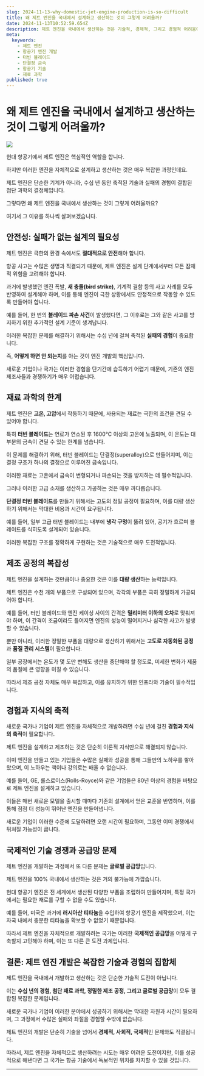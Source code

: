 ```yaml
---
slug: 2024-11-13-why-domestic-jet-engine-production-is-so-difficult
title: 왜 제트 엔진을 국내에서 설계하고 생산하는 것이 그렇게 어려울까?
date: 2024-11-13T10:52:59.654Z
description: 제트 엔진을 국내에서 생산하는 것은 기술적, 경제적, 그리고 경험적 어려움이 복합적으로 작용하는 매우 복잡한 과정입니다. 수십 년의 축적된 기술과 노하우가 필수적인 이유를 알아봅니다.
meta:
  keywords:
    - 제트 엔진
    - 항공기 엔진 개발
    - 터빈 블레이드
    - 단결정 금속
    - 항공기 기술
    - 재료 과학
published: true
---
```


# 왜 제트 엔진을 국내에서 설계하고 생산하는 것이 그렇게 어려울까?

![](https://blogger.googleusercontent.com/img/a/AVvXsEiPX-qZfngE0IQCNlKl2Lv9XlNkiz0DllMxHnH-Nyf7yb6HIkg6xHn_dqwUHDATO2TSiYLWOcydNZ60kLHIQwqrVIagDf2gcnjGX6rC95v5LnQ2QS1jY4KvZaj1J-18E8SrZYKYxf-39lTaWrynszCEubg_Iv4397gAW_bTnDChq-yfFBSSUTuGC6kbKPI)

현대 항공기에서 제트 엔진은 핵심적인 역할을 합니다.

하지만 이러한 엔진을 자체적으로 설계하고 생산하는 것은 매우 복잡한 과정인데요.

제트 엔진은 단순한 기계가 아니라, 수십 년 동안 축적된 기술과 실패의 경험이 결합된 첨단 과학의 결정체입니다.

그렇다면 왜 제트 엔진을 국내에서 생산하는 것이 그렇게 어려울까요?

여기서 그 이유를 하나씩 살펴보겠습니다.

## 안전성: 실패가 없는 설계의 필요성

제트 엔진은 극한의 환경 속에서도 **절대적으로 안전**해야 합니다.

항공 사고는 수많은 생명과 직결되기 때문에, 제트 엔진은 설계 단계에서부터 모든 잠재적 위험을 고려해야 합니다.

과거에 발생했던 엔진 폭발, **새 충돌(bird strike)**, 기계적 결함 등의 사고 사례를 모두 반영하여 설계해야 하며, 이를 통해 엔진이 극한 상황에서도 안정적으로 작동할 수 있도록 만들어야 합니다.

예를 들어, 한 번의 **블레이드 파손 사건**이 발생했다면, 그 이후로는 그와 같은 사고를 방지하기 위한 추가적인 설계 기준이 생겨납니다.

이러한 복잡한 문제를 해결하기 위해서는 수십 년에 걸쳐 축적된 **실패의 경험**이 중요합니다.

즉, **어떻게 하면 안 되는지**를 아는 것이 엔진 개발의 핵심입니다.

새로운 기업이나 국가는 이러한 경험을 단기간에 습득하기 어렵기 때문에, 기존의 엔진 제조사들과 경쟁하기가 매우 어렵습니다.

## 재료 과학의 한계

제트 엔진은 **고온, 고압**에서 작동하기 때문에, 사용되는 재료는 극한의 조건을 견딜 수 있어야 합니다.

특히 **터빈 블레이드**는 연료가 연소된 후 1600°C 이상의 고온에 노출되며, 이 온도는 대부분의 금속이 견딜 수 있는 한계를 넘습니다.

이 문제를 해결하기 위해, 터빈 블레이드는 단결정(superalloy)으로 만들어지며, 이는 결정 구조가 하나의 결정으로 이루어진 금속입니다.

이러한 재료는 고온에서 금속이 변형되거나 파손되는 것을 방지하는 데 필수적입니다.

그러나 이러한 고급 소재를 생산하고 가공하는 것은 매우 까다롭습니다.

**단결정 터빈 블레이드**를 만들기 위해서는 고도의 정밀 공정이 필요하며, 이를 대량 생산하기 위해서는 막대한 비용과 시간이 요구됩니다.

예를 들어, 일부 고급 터빈 블레이드는 내부에 **냉각 구멍**이 뚫려 있어, 공기가 흐르며 블레이드를 식히도록 설계되어 있습니다.

이러한 복잡한 구조를 정확하게 구현하는 것은 기술적으로 매우 도전적입니다.

## 제조 공정의 복잡성

제트 엔진을 설계하는 것만큼이나 중요한 것은 이를 **대량 생산**하는 능력입니다.

제트 엔진은 수천 개의 부품으로 구성되어 있으며, 각각의 부품은 극히 정밀하게 가공되어야 합니다.

예를 들어, 터빈 블레이드와 엔진 케이싱 사이의 간격은 **밀리미터 이하의 오차**로 맞춰져야 하며, 이 간격이 조금이라도 틀어지면 엔진의 성능이 떨어지거나 심각한 사고가 발생할 수 있습니다.

뿐만 아니라, 이러한 정밀한 부품을 대량으로 생산하기 위해서는 **고도로 자동화된 공정**과 **품질 관리 시스템**이 필요합니다.

일부 공장에서는 온도가 몇 도만 변해도 생산을 중단해야 할 정도로, 미세한 변화가 제품의 품질에 큰 영향을 미칠 수 있습니다.

따라서 제조 공정 자체도 매우 복잡하고, 이를 유지하기 위한 인프라와 기술이 필수적입니다.

## 경험과 지식의 축적

새로운 국가나 기업이 제트 엔진을 자체적으로 개발하려면 수십 년에 걸친 **경험과 지식의 축적**이 필요합니다.

제트 엔진을 설계하고 제조하는 것은 단순히 이론적 지식만으로 해결되지 않습니다.

이미 엔진을 만들고 있는 기업들은 수많은 실패와 성공을 통해 그들만의 노하우를 쌓아왔으며, 이 노하우는 책이나 강의로는 배울 수 없습니다.

예를 들어, GE, 롤스로이스(Rolls-Royce)와 같은 기업들은 80년 이상의 경험을 바탕으로 제트 엔진을 설계하고 있습니다.

이들은 매번 새로운 모델을 출시할 때마다 기존의 설계에서 얻은 교훈을 반영하며, 이를 통해 점점 더 성능이 뛰어난 엔진을 만들어냅니다.

새로운 기업이 이러한 수준에 도달하려면 오랜 시간이 필요하며, 그동안 이미 경쟁에서 뒤처질 가능성이 큽니다.

## 국제적인 기술 경쟁과 공급망 문제

제트 엔진을 개발하는 과정에서 또 다른 문제는 **글로벌 공급망**입니다.

제트 엔진을 100% 국내에서 생산하는 것은 거의 불가능에 가깝습니다.

현대 항공기 엔진은 전 세계에서 생산된 다양한 부품을 조립하여 만들어지며, 특정 국가에서는 필요한 재료를 구할 수 없을 수도 있습니다.

예를 들어, 미국은 과거에 **러시아산 티타늄**을 수입하여 항공기 엔진을 제작했으며, 이는 자국 내에서 충분한 티타늄을 확보할 수 없었기 때문입니다.

따라서 제트 엔진을 자체적으로 개발하려는 국가는 이러한 **국제적인 공급망**을 어떻게 구축할지 고민해야 하며, 이는 또 다른 큰 도전 과제입니다.

## 결론: 제트 엔진 개발은 복잡한 기술과 경험의 집합체

제트 엔진을 국내에서 개발하고 생산하는 것은 단순한 기술적 도전이 아닙니다.

이는 **수십 년의 경험, 첨단 재료 과학, 정밀한 제조 공정, 그리고 글로벌 공급망**이 모두 결합된 복잡한 문제입니다.

새로운 국가나 기업이 이러한 분야에서 성공하기 위해서는 막대한 자원과 시간이 필요하며, 그 과정에서 수많은 실패와 좌절을 경험할 수밖에 없습니다.

제트 엔진의 개발은 단순히 기술을 넘어서 **경제적, 사회적, 국제적**인 문제와도 직결됩니다.

따라서, 제트 엔진을 자체적으로 생산하려는 시도는 매우 어려운 도전이지만, 이를 성공적으로 해낸다면 그 국가는 항공 기술에서 독보적인 위치를 차지할 수 있을 것입니다.

---

